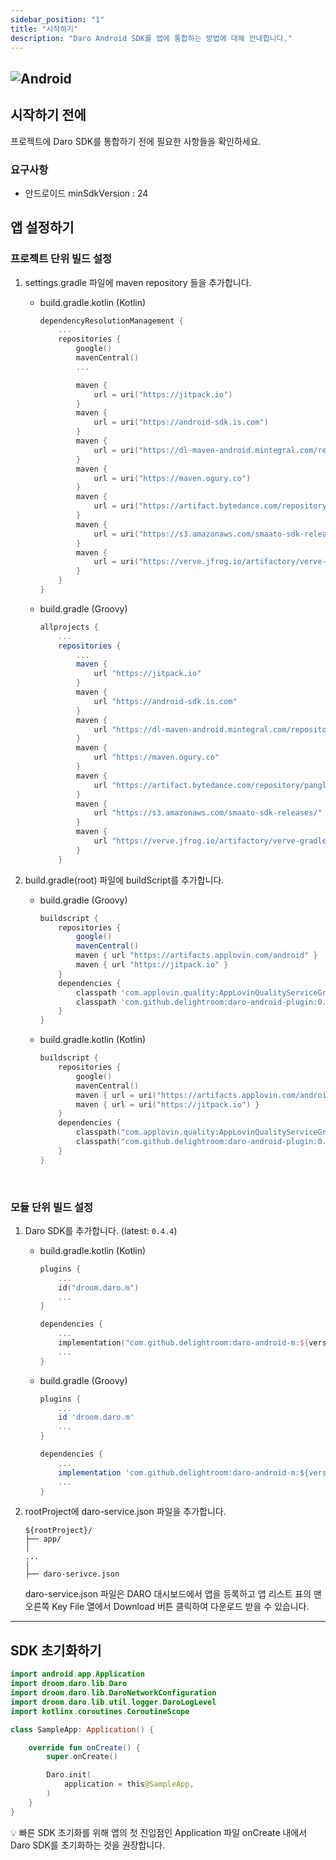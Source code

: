 ```yaml
---
sidebar_position: "1"
title: "시작하기"
description: "Daro Android SDK를 앱에 통합하는 방법에 대해 안내합니다."
---
```


## ![Android](https://img.shields.io/badge/Daro_Android_SDK-v0.4.4-3DDC84?logo=android&logoColor=white)

## 시작하기 전에

프로젝트에 Daro SDK를 통합하기 전에 필요한 사항들을 확인하세요.

### 요구사항

- 안드로이드 minSdkVersion : 24

## 앱 설정하기

### 프로젝트 단위 빌드 설정

1. settings.gradle 파일에 maven repository 들을 추가합니다.
   - build.gradle.kotlin (Kotlin)

     ```kotlin
     dependencyResolutionManagement {
         ...
         repositories {
             google()
             mavenCentral()
             ...
     
             maven {
                 url = uri("https://jitpack.io")
             }
             maven {
                 url = uri("https://android-sdk.is.com")
             }
             maven {
                 url = uri("https://dl-maven-android.mintegral.com/repository/mbridge_android_sdk_oversea")
             }
             maven {
                 url = uri("https://maven.ogury.co")
             }
             maven {
                 url = uri("https://artifact.bytedance.com/repository/pangle")
             }
             maven {
                 url = uri("https://s3.amazonaws.com/smaato-sdk-releases/")
             }
             maven {
                 url = uri("https://verve.jfrog.io/artifactory/verve-gradle-release")
             }
         }
     }
     ```
   - build.gradle (Groovy)

     ```groovy
     allprojects {
         ...
         repositories {
             ...
             maven {
                 url "https://jitpack.io"
             }
             maven {
                 url "https://android-sdk.is.com"
             }
             maven {
                 url "https://dl-maven-android.mintegral.com/repository/mbridge_android_sdk_oversea"
             }
             maven {
                 url "https://maven.ogury.co"
             }
             maven {
                 url "https://artifact.bytedance.com/repository/pangle"
             }
             maven {
                 url "https://s3.amazonaws.com/smaato-sdk-releases/"
             }
             maven {
                 url "https://verve.jfrog.io/artifactory/verve-gradle-release"
             }
         }
     ```
2. build.gradle(root) 파일에 buildScript를 추가합니다.
   - build.gradle (Groovy)

     ```groovy
     buildscript {
         repositories {
             google()
             mavenCentral()
             maven { url "https://artifacts.applovin.com/android" }
             maven { url "https://jitpack.io" }
         }
         dependencies {
             classpath 'com.applovin.quality:AppLovinQualityServiceGradlePlugin:5.5.2'
             classpath 'com.github.delightroom:daro-android-plugin:0.3.0'
         }
     }
     ```
   - build.gradle.kotlin (Kotlin)

     ```kotlin
     buildscript {
         repositories {
             google()
             mavenCentral()
             maven { url = uri("https://artifacts.applovin.com/android") }
             maven { url = uri("https://jitpack.io") }
         }
         dependencies {
             classpath("com.applovin.quality:AppLovinQualityServiceGradlePlugin:5.5.2")
             classpath("com.github.delightroom:daro-android-plugin:0.3.0")
         }
     }
     ```

<br />

### 모듈 단위 빌드 설정

1. Daro SDK를 추가합니다. (latest: `0.4.4`)
   - build.gradle.kotlin (Kotlin)

     ```kotlin
     plugins {
         ...
         id("droom.daro.m")
         ...
     }
     
     dependencies {
         ...
         implementation("com.github.delightroom:daro-android-m:${version}")
         ...
     }
     ```
   - build.gradle (Groovy)

     ```groovy
     plugins {
         ...
         id 'droom.daro.m'
         ...
     }
     
     dependencies {
         ...
         implementation 'com.github.delightroom:daro-android-m:${version}'
         ...
     }
     ```
2. rootProject에 daro-service.json 파일을 추가합니다.

   ```
   ${rootProject}/
   ├── app/
   │
   ...
   │
   ├── daro-serivce.json
   
   ```

   <Note>
     daro-service.json 파일은 DARO 대시보드에서 앱을 등록하고 앱 리스트 표의 맨 오른쪽 Key File 열에서 Download 버튼 클릭하여 다운로드 받을 수 있습니다.
   </Note>

---

## SDK 초기화하기

```kotlin
import android.app.Application
import droom.daro.lib.Daro
import droom.daro.lib.DaroNetworkConfiguration
import droom.daro.lib.util.logger.DaroLogLevel
import kotlinx.coroutines.CoroutineScope

class SampleApp: Application() {

    override fun onCreate() {
        super.onCreate()

        Daro.init(
            application = this@SampleApp,
        )
    }
}
```

💡 빠른 SDK 초기화를 위해 앱의 첫 진입점인 Application 파일 onCreate 내에서 Daro SDK를 초기화하는 것을 권장합니다.